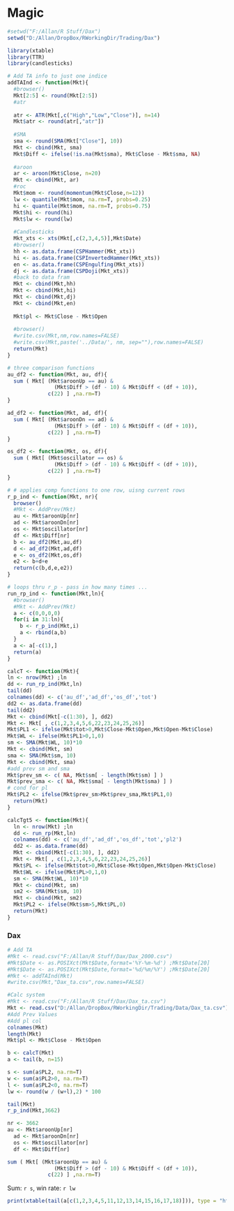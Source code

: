 Magic
========================================================

```r
#setwd("F:/Allan/R Stuff/Dax")
setwd("D:/Allan/DropBox/RWorkingDir/Trading/Dax")

library(xtable)
library(TTR)
library(candlesticks)

```

```r
# Add TA info to just one indice
addTAInd <- function(Mkt){
  #browser()
  Mkt[2:5] <- round(Mkt[2:5])
  #atr
  
  atr <- ATR(Mkt[,c("High","Low","Close")], n=14)
  Mkt$atr <- round(atr[,"atr"])
  
  #SMA
  sma <- round(SMA(Mkt["Close"], 10))
  Mkt <- cbind(Mkt, sma)
  Mkt$Diff <- ifelse(!is.na(Mkt$sma), Mkt$Close - Mkt$sma, NA)
  
  #aroon
  ar <- aroon(Mkt$Close, n=20)
  Mkt <- cbind(Mkt, ar)
  #roc
  Mkt$mom <- round(momentum(Mkt$Close,n=12)) 
  lw <- quantile(Mkt$mom, na.rm=T, probs=0.25) 
  hi <- quantile(Mkt$mom, na.rm=T, probs=0.75)
  Mkt$hi <- round(hi)
  Mkt$lw <- round(lw)
  
  #Candlesticks
  Mkt_xts <- xts(Mkt[,c(2,3,4,5)],Mkt$Date)
  #browser()
  hh <- as.data.frame(CSPHammer(Mkt_xts))
  hi <- as.data.frame(CSPInvertedHammer(Mkt_xts))
  en <- as.data.frame(CSPEngulfing(Mkt_xts))
  dj <- as.data.frame(CSPDoji(Mkt_xts))
  #back to data fram
  Mkt <- cbind(Mkt,hh)
  Mkt <- cbind(Mkt,hi)
  Mkt <- cbind(Mkt,dj)
  Mkt <- cbind(Mkt,en)
  
  Mkt$pl <- Mkt$Close - Mkt$Open
  
  #browser()
  #write.csv(Mkt,nm,row.names=FALSE)
  #write.csv(Mkt,paste('../Data/', nm, sep=""),row.names=FALSE)
  return(Mkt)
}

```


```r

# three comparison functions
au_df2 <- function(Mkt, au, df){
  sum ( Mkt[ (Mkt$aroonUp == au) & 
               (Mkt$Diff > (df - 10) & Mkt$Diff < (df + 10)), 
             c(22) ] ,na.rm=T)
}

ad_df2 <- function(Mkt, ad, df){
  sum ( Mkt[ (Mkt$aroonDn == ad) & 
               (Mkt$Diff > (df - 10) & Mkt$Diff < (df + 10)), 
             c(22) ] ,na.rm=T)
}

os_df2 <- function(Mkt, os, df){
  sum ( Mkt[ (Mkt$oscillator == os) & 
               (Mkt$Diff > (df - 10) & Mkt$Diff < (df + 10)), 
             c(22) ] ,na.rm=T)
}

# # applies comp functions to one row, uisng current rows
r_p_ind <- function(Mkt, nr){
  browser()
  #Mkt <- AddPrev(Mkt)
  au <- Mkt$aroonUp[nr] 
  ad <- Mkt$aroonDn[nr] 
  os <- Mkt$oscillator[nr] 
  df <- Mkt$Diff[nr] 
  b <- au_df2(Mkt,au,df)
  d <- ad_df2(Mkt,ad,df)
  e <- os_df2(Mkt,os,df)
  e2 <- b+d+e
  return(c(b,d,e,e2))
}

# loops thru r_p - pass in how many times ...
run_rp_ind <- function(Mkt,ln){
  #browser()
  #Mkt <- AddPrev(Mkt)
  a <- c(0,0,0,0)
  for(i in 31:ln){
    b <- r_p_ind(Mkt,i)
    a <- rbind(a,b)
  }
  a <- a[-c(1),]
  return(a)
}

calcT <- function(Mkt){
ln <- nrow(Mkt) ;ln
dd <- run_rp_ind(Mkt,ln)
tail(dd)
colnames(dd) <- c('au_df','ad_df','os_df','tot')
dd2 <- as.data.frame(dd)
tail(dd2)  
Mkt <- cbind(Mkt[-c(1:30), ], dd2)
Mkt <- Mkt[ , c(1,2,3,4,5,6,22,23,24,25,26)]
Mkt$PL1 <- ifelse(Mkt$tot>0,Mkt$Close-Mkt$Open,Mkt$Open-Mkt$Close)
Mkt$WL <- ifelse(Mkt$PL1>0,1,0)
sm <- SMA(Mkt$WL, 10)*10
Mkt <- cbind(Mkt, sm)
sma <- SMA(Mkt$sm, 10)
Mkt <- cbind(Mkt, sma)
#add prev sm and sma
Mkt$prev_sm <- c( NA, Mkt$sm[ - length(Mkt$sm) ] )
Mkt$prev_sma <- c( NA, Mkt$sma[ - length(Mkt$sma) ] )
# cond for pl
Mkt$PL2 <- ifelse(Mkt$prev_sm>Mkt$prev_sma,Mkt$PL1,0)
  return(Mkt)
}

calcTgt5 <- function(Mkt){
  ln <- nrow(Mkt) ;ln
  dd <- run_rp(Mkt,ln)
  colnames(dd) <- c('au_df','ad_df','os_df','tot','pl2')
  dd2 <- as.data.frame(dd)
  Mkt <- cbind(Mkt[-c(1:30), ], dd2)
  Mkt <- Mkt[ , c(1,2,3,4,5,6,22,23,24,25,26)]
  Mkt$PL <- ifelse(Mkt$tot>0,Mkt$Close-Mkt$Open,Mkt$Open-Mkt$Close)
  Mkt$WL <- ifelse(Mkt$PL>0,1,0)
  sm <- SMA(Mkt$WL, 10)*10
  Mkt <- cbind(Mkt, sm)
  sm2 <- SMA(Mkt$sm, 10)
  Mkt <- cbind(Mkt, sm2)
  Mkt$PL2 <- ifelse(Mkt$sm>5,Mkt$PL,0)
  return(Mkt)
}

```

### Dax
```r
# Add TA
#Mkt <- read.csv("F:/Allan/R Stuff/Dax/Dax_2000.csv")
#Mkt$Date <- as.POSIXct(Mkt$Date,format='%Y-%m-%d') ;Mkt$Date[20]
#Mkt$Date <- as.POSIXct(Mkt$Date,format='%d/%m/%Y') ;Mkt$Date[20]
#Mkt <- addTAInd(Mkt)
#write.csv(Mkt,"Dax_ta.csv",row.names=FALSE)

#Calc system
#Mkt <- read.csv("F:/Allan/R Stuff/Dax/Dax_ta.csv")
Mkt <- read.csv("D:/Allan/DropBox/RWorkingDir/Trading/Data/Dax_ta.csv")
#Add Prev Values
#Add pl col
colnames(Mkt)
length(Mkt)
Mkt$pl <- Mkt$Close - Mkt$Open

b <- calcT(Mkt)
a <- tail(b, n=15)

s <- sum(a$PL2, na.rm=T)
w <- sum(a$PL2>0, na.rm=T)
l <- sum(a$PL2<0, na.rm=T) 
lw <- round(w / (w+l),2) * 100

tail(Mkt)
r_p_ind(Mkt,3662)

nr <- 3662
au <- Mkt$aroonUp[nr] 
  ad <- Mkt$aroonDn[nr] 
  os <- Mkt$oscillator[nr] 
  df <- Mkt$Diff[nr]

sum ( Mkt[ (Mkt$aroonUp == au) & 
               (Mkt$Diff > (df - 10) & Mkt$Diff < (df + 10)), 
             c(22) ] ,na.rm=T)

```

Sum: `r s`, win rate: `r lw`

```r
print(xtable(tail(a[c(1,2,3,4,5,11,12,13,14,15,16,17,18)])), type = "html")
```


